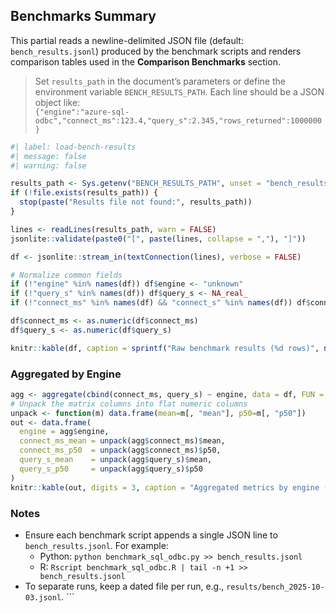 
## Benchmarks Summary

This partial reads a newline-delimited JSON file (default: `bench_results.jsonl`) produced by the benchmark scripts
and renders comparison tables used in the **Comparison Benchmarks** section.

> Set `results_path` in the document's parameters or define the environment variable `BENCH_RESULTS_PATH`.
> Each line should be a JSON object like:  
> `{"engine":"azure-sql-odbc","connect_ms":123.4,"query_s":2.345,"rows_returned":1000000}`

```r
#| label: load-bench-results
#| message: false
#| warning: false

results_path <- Sys.getenv("BENCH_RESULTS_PATH", unset = "bench_results.jsonl")
if (!file.exists(results_path)) {
  stop(paste("Results file not found:", results_path))
}

lines <- readLines(results_path, warn = FALSE)
jsonlite::validate(paste0("[", paste(lines, collapse = ","), "]"))

df <- jsonlite::stream_in(textConnection(lines), verbose = FALSE)

# Normalize common fields
if (!"engine" %in% names(df)) df$engine <- "unknown"
if (!"query_s" %in% names(df)) df$query_s <- NA_real_
if (!"connect_ms" %in% names(df) && "connect_s" %in% names(df)) df$connect_ms <- df$connect_s * 1000

df$connect_ms <- as.numeric(df$connect_ms)
df$query_s <- as.numeric(df$query_s)

knitr::kable(df, caption = sprintf("Raw benchmark results (%d rows)", nrow(df)))
```

### Aggregated by Engine

```r
agg <- aggregate(cbind(connect_ms, query_s) ~ engine, data = df, FUN = function(x) c(mean=mean(x, na.rm=TRUE), p50=stats::median(x, na.rm=TRUE)))
# Unpack the matrix columns into flat numeric columns
unpack <- function(m) data.frame(mean=m[, "mean"], p50=m[, "p50"])
out <- data.frame(
  engine = agg$engine,
  connect_ms_mean = unpack(agg$connect_ms)$mean,
  connect_ms_p50  = unpack(agg$connect_ms)$p50,
  query_s_mean    = unpack(agg$query_s)$mean,
  query_s_p50     = unpack(agg$query_s)$p50
)
knitr::kable(out, digits = 3, caption = "Aggregated metrics by engine (mean & p50)")
```

### Notes
- Ensure each benchmark script appends a single JSON line to `bench_results.jsonl`. For example:
  - Python: `python benchmark_sql_odbc.py >> bench_results.jsonl`
  - R: `Rscript benchmark_sql_odbc.R | tail -n +1 >> bench_results.jsonl`
- To separate runs, keep a dated file per run, e.g., `results/bench_2025-10-03.jsonl`.
```

